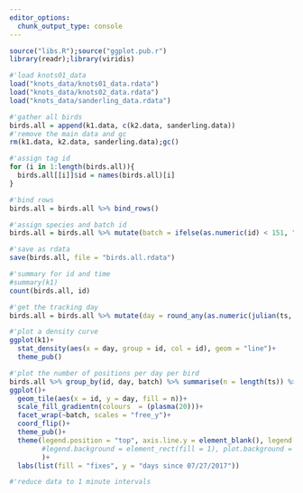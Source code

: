 ```yaml
---
editor_options: 
  chunk_output_type: console
---
```


```r
source("libs.R");source("ggplot.pub.r")
library(readr);library(viridis)
```

```r
#'load knots01_data
load("knots_data/knots01_data.rdata")
load("knots_data/knots02_data.rdata")
load("knots_data/sanderling_data.rdata")
```

```r
#'gather all birds
birds.all = append(k1.data, c(k2.data, sanderling.data))
#'remove the main data and gc
rm(k1.data, k2.data, sanderling.data);gc()

#'assign tag id
for (i in 1:length(birds.all)){
  birds.all[[i]]$id = names(birds.all)[i]
}

#'bind rows
birds.all = birds.all %>% bind_rows()

#'assign species and batch id
birds.all = birds.all %>% mutate(batch = ifelse(as.numeric(id) < 151, "sanderling", ifelse(as.numeric(id) < 255, "knots01", "knots02")), sp = ifelse(batch != "sanderling", "knot", "sanderling"))

#'save as rdata
save(birds.all, file = "birds.all.rdata")
```

```r
#'summary for id and time
#summary(k1)
count(birds.all, id)

#'get the tracking day
birds.all = birds.all %>% mutate(day = round_any(as.numeric(julian(ts, origin = min(birds.all$ts))), 0.1))

```

```r
#'plot a density curve
ggplot(k1)+
  stat_density(aes(x = day, group = id, col = id), geom = "line")+
  theme_pub()

#'plot the number of positions per day per bird
birds.all %>% group_by(id, day, batch) %>% summarise(n = length(ts)) %>% 
ggplot()+
  geom_tile(aes(x = id, y = day, fill = n))+
  scale_fill_gradientn(colours  = (plasma(20)))+
  facet_wrap(~batch, scales = "free_y")+
  coord_flip()+
  theme_pub()+
  theme(legend.position = "top", axis.line.y = element_blank(), legend.text = element_text(angle= 10), 
        #legend.background = element_rect(fill = 1), plot.background = element_rect(fill=1), axis.text = element_text(colour = "white"), legend.title = element_text(colour = "white"), strip.text = element_text(colour = "white")
        )+
  labs(list(fill = "fixes", y = "days since 07/27/2017"))
```

```r
#'reduce data to 1 minute intervals


```


